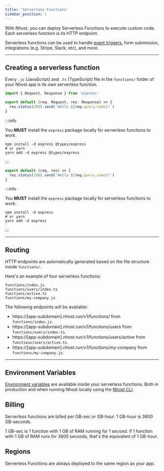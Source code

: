 ```yaml
---
title: 'Serverless Functions'
sidebar_position: 1
---
```



With Nhost, you can deploy Serverless Functions to execute custom code. Each serverless function is its HTTP endpoint.

Serverless functions can be used to handle [event triggers](/platform/database/event-triggers), form submission, integrations (e.g. Stripe, Slack, etc), and more.

---

## Creating a serverless function

Every `.js` (JavaScript) and `.ts` (TypeScript) file in the `functions/` folder of your Nhost app is its own serverless function.

<Tabs groupId="language">
  <TabItem value="ts" label="TypeScript" default>

```ts title=functions/hello/[name].ts
import { Request, Response } from 'express'

export default (req: Request, res: Response) => {
  res.status(200).send(`Hello ${req.query.name}!`)
}
```

:::info

You **MUST** install the `express` package locally for serverless functions to work.

```
npm install -d express @types/express
# or yarn
yarn add -d express @types/express
```

:::

  </TabItem>
  <TabItem value="js" label="JavaScript">

```js title=functions/hello/[name].js
export default (req, res) => {
  res.status(200).send(`Hello ${req.query.name}!`)
}
```

:::info

You **MUST** install the `express` package locally for serverless functions to work.

```
npm install -d express
# or yarn
yarn add -d express
```

:::

  </TabItem>
</Tabs>

---

## Routing

HTTP endpoints are automatically generated based on the file structure inside `functions/`.

Here's an example of four serverless functions:

```text
functions/index.js
functions/users/index.ts
functions/active.ts
functions/my-company.js
```

The following endpoints will be available:

- https://[app-subdomain].nhost.run/v1/functions/ from `functions/index.js`.
- https://[app-subdomain].nhost.run/v1/functions/users from `functions/users/index.ts`.
- https://[app-subdomain].nhost.run/v1/functions/users/active from `functions/users/active.ts`.
- https://[app-subdomain].nhost.run/v1/functions/my-company from `functions/my-company.js`.

---

## Environment Variables

[Environment variables](/platform/environment-variables) are available inside your serverless functions. Both in production and when running Nhost locally using the [Nhost CLI](/platform/cli).

## Billing

Serverless functions are billed per GB-sec or GB-hour. 1 GB-hour is 3600 GB-seconds.

1 GB-sec is 1 function with 1 GB of RAM running for 1 second. If 1 function with 1 GB of RAM runs for 3600 seconds, that's the equivalent of 1 GB-hour.

## Regions

Serverless Functions are always deployed to the same region as your app.
